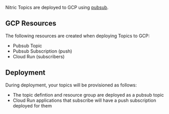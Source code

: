 Nitric Topics are deployed to GCP using [pubsub](https://cloud.google.com/pubsub).

## GCP Resources

The following resources are created when deploying Topics to GCP:

- Pubsub Topic
- Pubsub Subscription (push)
- Cloud Run (subscribers)

## Deployment

During deployment, your topics will be provisioned as follows:

- The topic defintion and resource group are deployed as a pubsub topic
- Cloud Run applications that subscribe will have a push subscription deployed for them
